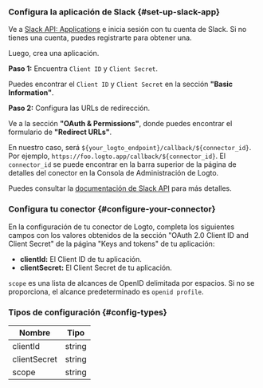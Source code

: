 ### Configura la aplicación de Slack \{#set-up-slack-app}

Ve a [Slack API: Applications](https://api.slack.com/apps) e inicia sesión con tu cuenta de Slack. Si no tienes una cuenta, puedes registrarte para obtener una.

Luego, crea una aplicación.

**Paso 1:** Encuentra `Client ID` y `Client Secret`.

Puedes encontrar el `Client ID` y `Client Secret` en la sección **"Basic Information"**.

**Paso 2:** Configura las URLs de redirección.

Ve a la sección **"OAuth & Permissions"**, donde puedes encontrar el formulario de **"Redirect URLs"**.

En nuestro caso, será `${your_logto_endpoint}/callback/${connector_id}`. Por ejemplo, `https://foo.logto.app/callback/${connector_id}`. El `connector_id` se puede encontrar en la barra superior de la página de detalles del conector en la Consola de Administración de Logto.

Puedes consultar la [documentación de Slack API](https://api.slack.com/authentication/sign-in-with-slack) para más detalles.

### Configura tu conector \{#configure-your-connector}

En la configuración de tu conector de Logto, completa los siguientes campos con los valores obtenidos de la sección "OAuth 2.0 Client ID and Client Secret" de la página "Keys and tokens" de tu aplicación:

- **clientId:** El Client ID de tu aplicación.
- **clientSecret:** El Client Secret de tu aplicación.

`scope` es una lista de alcances de OpenID delimitada por espacios. Si no se proporciona, el alcance predeterminado es `openid profile`.

### Tipos de configuración \{#config-types}

| Nombre       | Tipo   |
| ------------ | ------ |
| clientId     | string |
| clientSecret | string |
| scope        | string |
